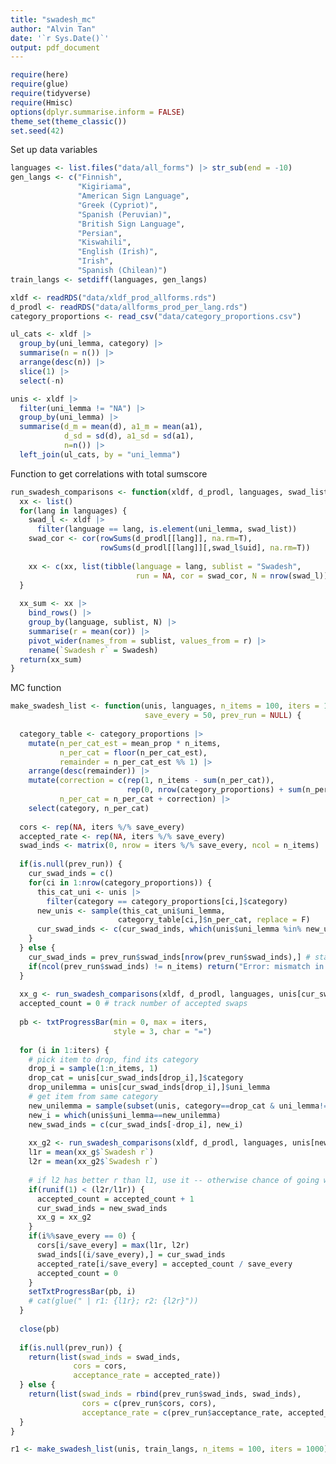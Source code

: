 ```yaml
---
title: "swadesh_mc"
author: "Alvin Tan"
date: '`r Sys.Date()`'
output: pdf_document
---
```


```r
require(here)
require(glue)
require(tidyverse)
require(Hmisc)
options(dplyr.summarise.inform = FALSE)
theme_set(theme_classic())
set.seed(42)
```

Set up data variables
```r
languages <- list.files("data/all_forms") |> str_sub(end = -10)
gen_langs <- c("Finnish",
               "Kigiriama",
               "American Sign Language",
               "Greek (Cypriot)",
               "Spanish (Peruvian)",
               "British Sign Language",
               "Persian",
               "Kiswahili",
               "English (Irish)",
               "Irish",
               "Spanish (Chilean)")
train_langs <- setdiff(languages, gen_langs)

xldf <- readRDS("data/xldf_prod_allforms.rds")
d_prodl <- readRDS("data/allforms_prod_per_lang.rds")
category_proportions <- read_csv("data/category_proportions.csv")
```

```r
ul_cats <- xldf |> 
  group_by(uni_lemma, category) |> 
  summarise(n = n()) |> 
  arrange(desc(n)) |> 
  slice(1) |> 
  select(-n)

unis <- xldf |> 
  filter(uni_lemma != "NA") |> 
  group_by(uni_lemma) |>
  summarise(d_m = mean(d), a1_m = mean(a1), 
            d_sd = sd(d), a1_sd = sd(a1), 
            n=n()) |> 
  left_join(ul_cats, by = "uni_lemma")
```

Function to get correlations with total sumscore
```r
run_swadesh_comparisons <- function(xldf, d_prodl, languages, swad_list) {
  xx <- list()
  for(lang in languages) {
    swad_l <- xldf |> 
      filter(language == lang, is.element(uni_lemma, swad_list))
    swad_cor <- cor(rowSums(d_prodl[[lang]], na.rm=T), 
                    rowSums(d_prodl[[lang]][,swad_l$uid], na.rm=T))
    
    xx <- c(xx, list(tibble(language = lang, sublist = "Swadesh", 
                            run = NA, cor = swad_cor, N = nrow(swad_l))))
  }
  
  xx_sum <- xx |> 
    bind_rows() |> 
    group_by(language, sublist, N) |> 
    summarise(r = mean(cor)) |> 
    pivot_wider(names_from = sublist, values_from = r) |> 
    rename(`Swadesh r` = Swadesh)
  return(xx_sum)
}
```

MC function
```r
make_swadesh_list <- function(unis, languages, n_items = 100, iters = 1000, 
                              save_every = 50, prev_run = NULL) {
  
  category_table <- category_proportions |> 
    mutate(n_per_cat_est = mean_prop * n_items,
           n_per_cat = floor(n_per_cat_est),
           remainder = n_per_cat_est %% 1) |> 
    arrange(desc(remainder)) |> 
    mutate(correction = c(rep(1, n_items - sum(n_per_cat)), 
                          rep(0, nrow(category_proportions) + sum(n_per_cat) - n_items)),
           n_per_cat = n_per_cat + correction) |> 
    select(category, n_per_cat)
  
  cors <- rep(NA, iters %/% save_every)
  accepted_rate <- rep(NA, iters %/% save_every)
  swad_inds <- matrix(0, nrow = iters %/% save_every, ncol = n_items)
  
  if(is.null(prev_run)) {
    cur_swad_inds = c()
    for(ci in 1:nrow(category_proportions)) {
      this_cat_uni <- unis |> 
        filter(category == category_proportions[ci,]$category)
      new_unis <- sample(this_cat_uni$uni_lemma, 
                        category_table[ci,]$n_per_cat, replace = F)
      cur_swad_inds <- c(cur_swad_inds, which(unis$uni_lemma %in% new_unis))
    }
  } else {
    cur_swad_inds = prev_run$swad_inds[nrow(prev_run$swad_inds),] # start with last saved inds
    if(ncol(prev_run$swad_inds) != n_items) return("Error: mismatch in n_items of passed previous result")
  }
  
  xx_g <- run_swadesh_comparisons(xldf, d_prodl, languages, unis[cur_swad_inds,]$uni_lemma)
  accepted_count = 0 # track number of accepted swaps
  
  pb <- txtProgressBar(min = 0, max = iters,
                       style = 3, char = "=")
  
  for (i in 1:iters) {
    # pick item to drop, find its category
    drop_i = sample(1:n_items, 1) 
    drop_cat = unis[cur_swad_inds[drop_i],]$category
    drop_unilemma = unis[cur_swad_inds[drop_i],]$uni_lemma
    # get item from same category
    new_unilemma = sample(subset(unis, category==drop_cat & uni_lemma!=drop_unilemma)$uni_lemma, 1)
    new_i = which(unis$uni_lemma==new_unilemma) 
    new_swad_inds = c(cur_swad_inds[-drop_i], new_i)
    
    xx_g2 <- run_swadesh_comparisons(xldf, d_prodl, languages, unis[new_swad_inds,]$uni_lemma) 
    l1r = mean(xx_g$`Swadesh r`) 
    l2r = mean(xx_g2$`Swadesh r`)
    
    # if l2 has better r than l1, use it -- otherwise chance of going with l1
    if(runif(1) < (l2r/l1r)) {
      accepted_count = accepted_count + 1
      cur_swad_inds = new_swad_inds
      xx_g = xx_g2
    }
    if(i%%save_every == 0) {
      cors[i/save_every] = max(l1r, l2r)
      swad_inds[(i/save_every),] = cur_swad_inds
      accepted_rate[i/save_every] = accepted_count / save_every
      accepted_count = 0
    }
    setTxtProgressBar(pb, i)
    # cat(glue(" | r1: {l1r}; r2: {l2r}"))
  }
  
  close(pb)
  
  if(is.null(prev_run)) {
    return(list(swad_inds = swad_inds, 
              cors = cors,
              acceptance_rate = accepted_rate))
  } else {
    return(list(swad_inds = rbind(prev_run$swad_inds, swad_inds),
                cors = c(prev_run$cors, cors),
                acceptance_rate = c(prev_run$acceptance_rate, accepted_rate)))
  }
}
```


```r
r1 <- make_swadesh_list(unis, train_langs, n_items = 100, iters = 1000)
```




